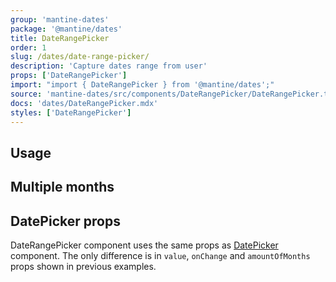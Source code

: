 ```yaml
---
group: 'mantine-dates'
package: '@mantine/dates'
title: DateRangePicker
order: 1
slug: /dates/date-range-picker/
description: 'Capture dates range from user'
props: ['DateRangePicker']
import: "import { DateRangePicker } from '@mantine/dates';"
source: 'mantine-dates/src/components/DateRangePicker/DateRangePicker.tsx'
docs: 'dates/DateRangePicker.mdx'
styles: ['DateRangePicker']
---
```



## Usage

<Demo data={DateRangePickerDemos.usage} />

## Multiple months

<Demo data={DateRangePickerDemos.multipleMonths} />

## DatePicker props

DateRangePicker component uses the same props as [DatePicker](/dates/date-picker/) component.
The only difference is in `value`, `onChange` and `amountOfMonths` props shown in previous examples.
